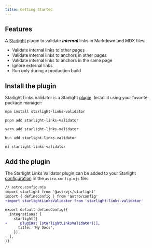 ```yaml
---
title: Getting Started
---
```



## Features

A [Starlight](https://starlight.astro.build) plugin to validate **_internal_** links in Markdown and MDX files.

- Validate internal links to other pages
- Validate internal links to anchors in other pages
- Validate internal links to anchors in the same page
- Ignore external links
- Run only during a production build

## Install the plugin

Starlight Links Validator is a Starlight [plugin](https://starlight.astro.build/reference/plugins/). Install it using your favorite package manager:

<Tabs>
<TabItem label="npm">

```sh
npm install starlight-links-validator
```

</TabItem>
<TabItem label="pnpm">

```sh
pnpm add starlight-links-validator
```

</TabItem>
<TabItem label="Yarn">

```sh
yarn add starlight-links-validator
```

</TabItem>
<TabItem label="Bun">

```sh
bun add starlight-links-validator
```

</TabItem>
<TabItem label="ni">

```sh
ni starlight-links-validator
```

</TabItem>
</Tabs>

## Add the plugin

The Starlight Links Validator plugin can be added to your Starlight [configuration](https://starlight.astro.build/reference/configuration/#plugins) in the `astro.config.mjs` file:

```diff lang="js"
// astro.config.mjs
import starlight from '@astrojs/starlight'
import { defineConfig } from 'astro/config'
+import starlightLinksValidator from 'starlight-links-validator'

export default defineConfig({
  integrations: [
    starlight({
+      plugins: [starlightLinksValidator()],
      title: 'My Docs',
    }),
  ],
})
```
